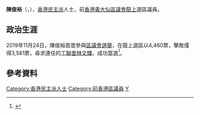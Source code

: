 {{Infobox Officeholder
| name             = 陳俊裕
| native_name      = Chan Chun-yue
| honorific-suffix = 
| image            =
| office           = [[黃大仙區議會|黃大仙區議會]]議員
| term_start       = 2020年1月1日
| term_end         = 2021年7月10日
| predecessor      = [[林文輝|林文輝]]
| successor        = (懸空)
| constituency     = [[龍上|龍上]]
| sex              = 男
| party            = {{NONP}}
| nationality      = {{CHN-HKG}}
| date of birth    = {{birth year and age|1992}}
| place of birth   = {{HKG-1959}}
| profession       = 
| website = {{Facebook|YueWTS}}
| educate =
| residence        = 
}}
'''陳俊裕'''（{{lang-en|Chan Chun-yue}}，{{bd|1992年}}），[[香港|香港]][[民主派_(香港)|民主派]]人士，前[[香港|香港]][[黃大仙區議會|黃大仙區議會]][[龍上|龍上]]選區議員。

==政治生涯==
2019年11月24日，陳俊裕首度參與[[2019年區議會選舉|區議會選舉]]，在龍上選區以4,460票，擊敗僅得3,581票，尋求連任的[[工聯會|工聯會]][[林文輝|林文輝]]，成功當選<ref>{{Cite web |url=https://www.elections.gov.hk/dc2019/chi/results_wong_tai_sin.html |title=2019年香港區議會選舉網頁選舉結果(黃大仙) |accessdate=2020-07-21 |archive-date=2019-11-28 |archive-url=https://web.archive.org/web/20191128101348/https://www.elections.gov.hk/dc2019/chi/results_wong_tai_sin.html |dead-url=yes }}</ref>。

== 參考資料 ==
<references />

[[Category:香港民主派人士|Category:香港民主派人士]]
[[Category:前香港區議員|Category:前香港區議員]]
[[Category:陳姓|Y]]